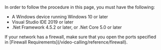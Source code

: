 <PlatformWrapper platform="windows">

In order to follow the procedure in this page, you must have the following:

- A Windows device running Windows 10 or later
- Visual Studio IDE 2019 or later
- .Net Framework 4.5.2 or later, or .Net Core 5.0 or later

<div class="alert note">If your network has a firewall, make sure that you open the ports specified in [Firewall Requirements](/video-calling/reference/firewall).</div>

</PlatformWrapper>
